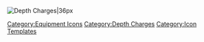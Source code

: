 [[File:DepthCharge.png|Depth Charges|36px]]<noinclude>[[Category:Equipment Icons]] [[Category:Depth Charges]] [[Category:Icon Templates]]</noinclude>
